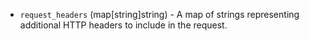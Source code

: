<!-- Code generated from the comments of the Config struct in datasource/http/data.go; DO NOT EDIT MANUALLY -->

- `request_headers` (map[string]string) - A map of strings representing additional HTTP headers to include in the request.

<!-- End of code generated from the comments of the Config struct in datasource/http/data.go; -->
